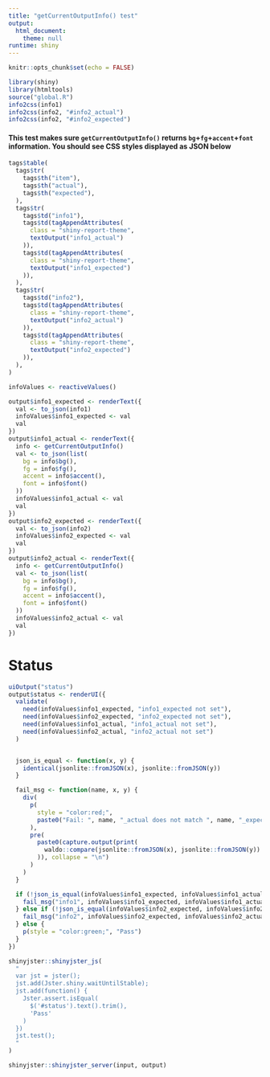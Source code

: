 ```yaml
---
title: "getCurrentOutputInfo() test"
output:
  html_document:
    theme: null
runtime: shiny
---
```



```r
knitr::opts_chunk$set(echo = FALSE)
```

```r
library(shiny)
library(htmltools)
source("global.R")
info2css(info1)
info2css(info2, "#info2_actual")
info2css(info2, "#info2_expected")
```

#### This test makes sure `getCurrentOutputInfo()` returns `bg`+`fg`+`accent`+`font` information. You should see CSS styles displayed as JSON below

```r
tags$table(
  tags$tr(
    tags$th("item"),
    tags$th("actual"),
    tags$th("expected"),
  ),
  tags$tr(
    tags$td("info1"),
    tags$td(tagAppendAttributes(
      class = "shiny-report-theme",
      textOutput("info1_actual")
    )),
    tags$td(tagAppendAttributes(
      class = "shiny-report-theme",
      textOutput("info1_expected")
    )),
  ),
  tags$tr(
    tags$td("info2"),
    tags$td(tagAppendAttributes(
      class = "shiny-report-theme",
      textOutput("info2_actual")
    )),
    tags$td(tagAppendAttributes(
      class = "shiny-report-theme",
      textOutput("info2_expected")
    )),
  ),
)
```


```r
infoValues <- reactiveValues()

output$info1_expected <- renderText({
  val <- to_json(info1)
  infoValues$info1_expected <- val
  val
})
output$info1_actual <- renderText({
  info <- getCurrentOutputInfo()
  val <- to_json(list(
    bg = info$bg(),
    fg = info$fg(),
    accent = info$accent(),
    font = info$font()
  ))
  infoValues$info1_actual <- val
  val
})
output$info2_expected <- renderText({
  val <- to_json(info2)
  infoValues$info2_expected <- val
  val
})
output$info2_actual <- renderText({
  info <- getCurrentOutputInfo()
  val <- to_json(list(
    bg = info$bg(),
    fg = info$fg(),
    accent = info$accent(),
    font = info$font()
  ))
  infoValues$info2_actual <- val
  val
})
```

# Status
```r
uiOutput("status")
output$status <- renderUI({
  validate(
    need(infoValues$info1_expected, "info1_expected not set"),
    need(infoValues$info2_expected, "info2_expected not set"),
    need(infoValues$info1_actual, "info1_actual not set"),
    need(infoValues$info2_actual, "info2_actual not set")
  )


  json_is_equal <- function(x, y) {
    identical(jsonlite::fromJSON(x), jsonlite::fromJSON(y))
  }

  fail_msg <- function(name, x, y) {
    div(
      p(
        style = "color:red;",
        paste0("Fail: ", name, "_actual does not match ", name, "_expected")
      ),
      pre(
        paste0(capture.output(print(
          waldo::compare(jsonlite::fromJSON(x), jsonlite::fromJSON(y))
        )), collapse = "\n")
      )
    )
  }

  if (!json_is_equal(infoValues$info1_expected, infoValues$info1_actual)) {
    fail_msg("info1", infoValues$info1_expected, infoValues$info1_actual)
  } else if (!json_is_equal(infoValues$info2_expected, infoValues$info2_actual)) {
    fail_msg("info2", infoValues$info2_expected, infoValues$info2_actual)
  } else {
    p(style = "color:green;", "Pass")
  }
})
```

```r
shinyjster::shinyjster_js(
  "
  var jst = jster();
  jst.add(Jster.shiny.waitUntilStable);
  jst.add(function() {
    Jster.assert.isEqual(
      $('#status').text().trim(),
      'Pass'
    )
  })
  jst.test();
  "
)

shinyjster::shinyjster_server(input, output)
```
